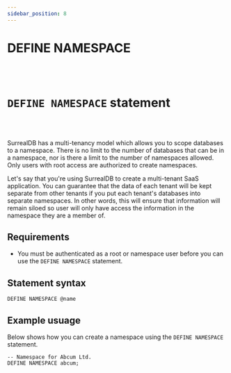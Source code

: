 ```yaml
---
sidebar_position: 8
---
```


# DEFINE NAMESPACE

<br /><br />

# `DEFINE NAMESPACE` statement

<br /><br />

SurrealDB has a multi-tenancy model which allows you to scope databases to a namespace. There is no limit to the number of databases that can be in a namespace, nor is there a limit to the number of namespaces allowed. Only users with root access are authorized to create namespaces.

Let's say that you're using SurrealDB to create a multi-tenant SaaS application. You can guarantee that the data of each tenant will be kept separate from other tenants if you put each tenant's databases into separate namespaces. In other words, this will ensure that information will remain siloed so user will only have access the information in the namespace they are a member of.

## Requirements
- You must be authenticated as a root or namespace user before you can use the `DEFINE NAMESPACE` statement.

## Statement syntax

```surql title="SurrealQL Syntax"
DEFINE NAMESPACE @name
```

## Example usuage 
Below shows how you can create a namespace using the `DEFINE NAMESPACE` statement.

```surql
-- Namespace for Abcum Ltd.
DEFINE NAMESPACE abcum;
```